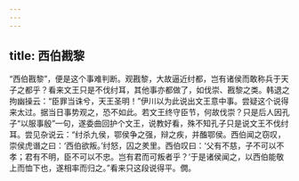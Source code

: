 ```yaml
---
---
---
```

title: 西伯戡黎
---







“西伯戡黎”，便是这个事难判断。观戡黎，大故逼近纣都，岂有诸侯而敢称兵于天子之都乎？看来文王只是不伐纣耳，其他事亦都做了，如伐崇、戡黎之类。韩退之拘幽操云：“臣罪当诛兮，天王圣明！”伊川以为此说出文王意中事。尝疑这个说得来太过。据当日事势观之，恐不如此。若文王终守臣节，何故伐崇？只是后人因孔子“以服事殷”一句，遂委曲回护个文王，说教好看，殊不知孔子只是说文王不伐纣耳。尝见杂说云：“纣杀九侯，鄂侯争之强，辩之疾，并醢鄂侯。西伯闻之窃叹，崇侯虎谮之曰：‘西伯欲叛。’纣怒，囚之羑里。西伯叹曰：‘父有不慈，子不可以不孝；君有不明，臣不可以不忠。岂有君而可叛者乎？’于是诸侯闻之，以西伯能敬上而恤下也，遂相率而归之。”看来只这段说得平。僩。